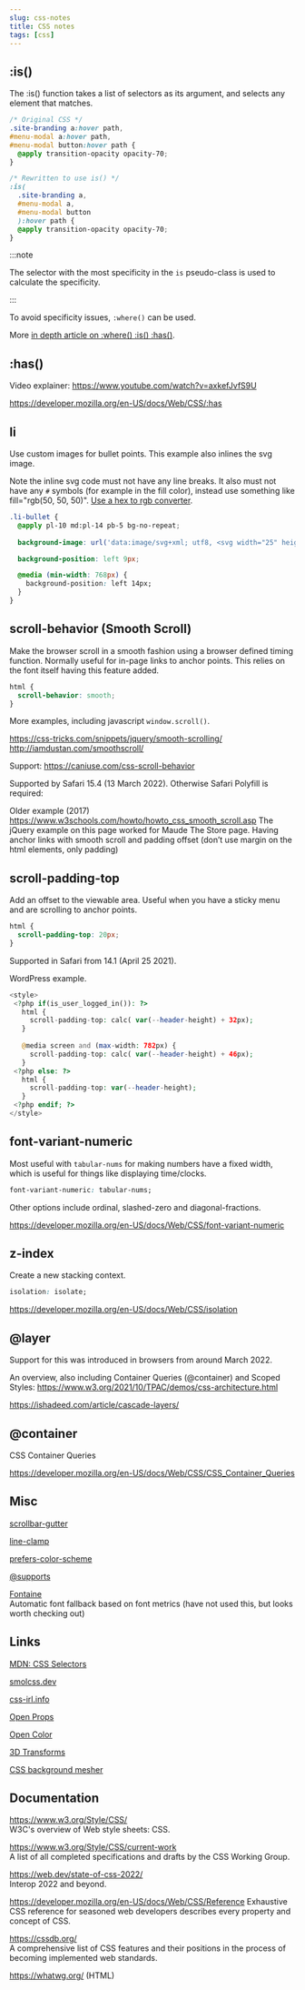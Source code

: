 ```yaml
---
slug: css-notes
title: CSS notes
tags: [css]
---
```


<!--truncate-->

## :is()

The :is() function takes a list of selectors as its argument, and selects any element that matches. 

```css
/* Original CSS */
.site-branding a:hover path,
#menu-modal a:hover path,
#menu-modal button:hover path {
  @apply transition-opacity opacity-70;
}

/* Rewritten to use is() */
:is(
  .site-branding a, 
  #menu-modal a, 
  #menu-modal button
  ):hover path {
  @apply transition-opacity opacity-70;
}
```

:::note

The selector with the most specificity in the `is` pseudo-class is used to calculate the specificity.

:::

To avoid specificity issues, `:where()` can be used.

More [in depth article on :where() :is() :has()](https://polypane.app/blog/where-is-has-new-css-selectors-that-make-your-life-easier/).

## :has()

Video explainer: https://www.youtube.com/watch?v=axkefJvfS9U

https://developer.mozilla.org/en-US/docs/Web/CSS/:has


## li

Use custom images for bullet points. This example also inlines the svg image.

Note the inline svg code must not have any line breaks. It also must not have any `#` symbols (for example in the fill color), instead use something like fill="rgb(50, 50, 50)". [Use a hex to rgb converter](https://www.rapidtables.com/convert/color/hex-to-rgb.html).

```css
.li-bullet {
  @apply pl-10 md:pl-14 pb-5 bg-no-repeat;
  
  background-image: url('data:image/svg+xml; utf8, <svg width="25" height="2" viewBox="0 0 25 2" fill="none" xmlns="http://www.w3.org/2000/svg"><line x1="0.983398" y1="1.13074" x2="24.9834" y2="1.13074" stroke="rgb(18, 18, 18)"/></svg>');

  background-position: left 9px;

  @media (min-width: 768px) {
    background-position: left 14px;
  }	
}
```

## scroll-behavior (Smooth Scroll)

Make the browser scroll in a smooth fashion using a browser defined timing function. Normally useful for in-page links to anchor points. This relies on the font itself having this feature added.

```css
html {
  scroll-behavior: smooth;
}
```

More examples, including javascript `window.scroll()`.

https://css-tricks.com/snippets/jquery/smooth-scrolling/<br />
http://iamdustan.com/smoothscroll/

Support: https://caniuse.com/css-scroll-behavior

Supported by Safari 15.4 (13 March 2022). Otherwise Safari Polyfill is required:

<script defer src="https://unpkg.com/smoothscroll-polyfill@0.4.4/dist/smoothscroll.min.js"></script>

Older example (2017)<br />
https://www.w3schools.com/howto/howto_css_smooth_scroll.asp
The jQuery example on this page worked for Maude The Store page. Having anchor links with smooth scroll and padding offset (don’t use margin on the html elements, only padding) 

## scroll-padding-top

Add an offset to the viewable area. Useful when you have a sticky menu and are scrolling to anchor points.

```css
html {
  scroll-padding-top: 20px;
}
```

Supported in Safari from 14.1 (April 25 2021).

WordPress example.

```php
<style>
 <?php if(is_user_logged_in()): ?>
   html {
     scroll-padding-top: calc( var(--header-height) + 32px);
   }
 
   @media screen and (max-width: 782px) {
     scroll-padding-top: calc( var(--header-height) + 46px);
   }
 <?php else: ?>
   html {
     scroll-padding-top: var(--header-height);
   }
 <?php endif; ?>
</style>
```

## font-variant-numeric

Most useful with `tabular-nums` for making numbers have a fixed width, which is useful for things like displaying time/clocks.

```css
font-variant-numeric: tabular-nums; 
```

Other options include ordinal, slashed-zero and diagonal-fractions.

https://developer.mozilla.org/en-US/docs/Web/CSS/font-variant-numeric


## z-index

Create a new stacking context.

```css
isolation: isolate;
```

https://developer.mozilla.org/en-US/docs/Web/CSS/isolation


## @layer

Support for this was introduced in browsers from around March 2022.

An overview, also including Container Queries (@container) and Scoped Styles: https://www.w3.org/2021/10/TPAC/demos/css-architecture.html

https://ishadeed.com/article/cascade-layers/


## @container

CSS Container Queries

https://developer.mozilla.org/en-US/docs/Web/CSS/CSS_Container_Queries


## Misc

[scrollbar-gutter](https://developer.mozilla.org/en-US/docs/Web/CSS/scrollbar-gutter)

[line-clamp](https://developer.mozilla.org/en-US/docs/Web/CSS/-webkit-line-clamp)

[prefers-color-scheme](https://developer.mozilla.org/en-US/docs/Web/CSS/@media/prefers-color-scheme)

[@supports](https://developer.mozilla.org/en-US/docs/Web/CSS/@supports)

[Fontaine](https://github.com/unjs/fontaine)<br />
Automatic font fallback based on font metrics (have not used this, but looks worth checking out)

## Links

[MDN: CSS Selectors](https://developer.mozilla.org/en-US/docs/Web/CSS/CSS_Selectors)

[smolcss.dev](https://smolcss.dev/)

[css-irl.info](https://css-irl.info/)

[Open Props](https://open-props.style/)

[Open Color](https://yeun.github.io/open-color/)

[3D Transforms](https://polypane.app/css-3d-transform-examples/)

[CSS background mesher](https://www.csshero.org/mesher/)

## Documentation

https://www.w3.org/Style/CSS/<br />
W3C's overview of Web style sheets: CSS.

https://www.w3.org/Style/CSS/current-work<br />
A list of all completed specifications and drafts by the CSS Working Group.

https://web.dev/state-of-css-2022/<br />
Interop 2022 and beyond.

https://developer.mozilla.org/en-US/docs/Web/CSS/Reference
Exhaustive CSS reference for seasoned web developers describes every property and concept of CSS.

https://cssdb.org/<br />
A comprehensive list of CSS features and their positions in the process of becoming implemented web standards.

https://whatwg.org/ (HTML)

